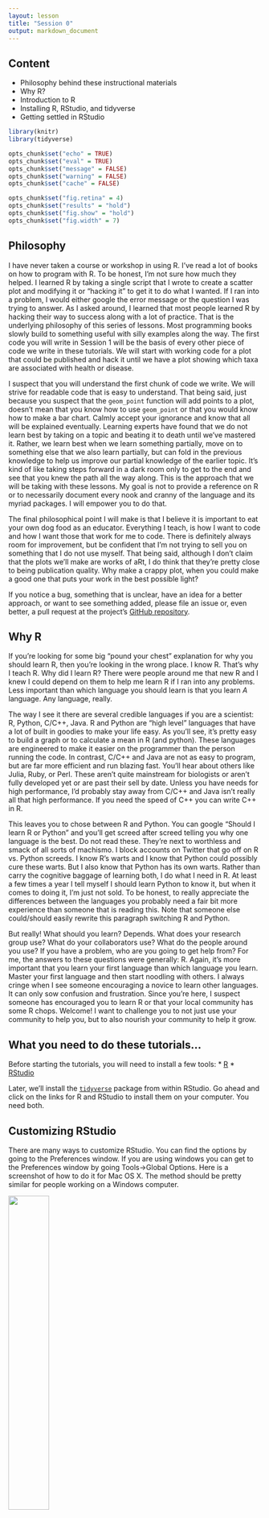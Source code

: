 ```yaml
---
layout: lesson
title: "Session 0"
output: markdown_document
---
```


## Content
* Philosophy behind these instructional materials
* Why R?
* Introduction to R
* Installing R, RStudio, and tidyverse
* Getting settled in RStudio


```r
library(knitr)
library(tidyverse)

opts_chunk$set("echo" = TRUE)
opts_chunk$set("eval" = TRUE)
opts_chunk$set("message" = FALSE)
opts_chunk$set("warning" = FALSE)
opts_chunk$set("cache" = FALSE)

opts_chunk$set("fig.retina" = 4)
opts_chunk$set("results" = "hold")
opts_chunk$set("fig.show" = "hold")
opts_chunk$set("fig.width" = 7)
```


## Philosophy
I have never taken a course or workshop in using R. I've read a lot of books on how to program with R. To be honest, I'm not sure how much they helped. I learned R by taking a single script that I wrote to create a scatter plot and modifying it or "hacking it" to get it to do what I wanted. If I ran into a problem, I would either google the error message or the question I was trying to answer. As I asked around, I learned that most people learned R by hacking their way to success along with a lot of practice. That is the underlying philosophy of this series of lessons. Most programming books slowly build to something useful with silly examples along the way. The first code you will write in Session 1 will be the basis of every other piece of code we write in these tutorials. We will start with working code for a plot that could be published and hack it until we have a plot showing which taxa are associated with health or disease.

I suspect that you will understand the first chunk of code we write. We will strive for readable code that is easy to understand. That being said, just because you suspect that the `geom_point` function will add points to a plot, doesn't mean that you know how to use `geom_point` or that you would know how to make a bar chart. Calmly accept your ignorance and know that all will be explained eventually. Learning experts have found that we do not learn best by taking on a topic and beating it to death until we've mastered it. Rather, we learn best when we learn something partially, move on to something else that we also learn partially, but can fold in the previous knowledge to help us improve our partial knowledge of the earlier topic. It's kind of like taking steps forward in a dark room only to get to the end and see that you knew the path all the way along. This is the approach that we will be taking with these lessons. My goal is not to provide a reference on R or to necessarily document every nook and cranny of the language and its myriad packages. I will empower you to do that.

The final philosophical point I will make is that I believe it is important to eat your own dog food as an educator. Everything I teach, is how I want to code and how I want those that work for me to code. There is definitely always room for improvement, but be confident that I'm not trying to sell you on something that I do not use myself. That being said, although I don't claim that the plots we'll make are works of aRt, I do think that they're pretty close to being publication quality. Why make a crappy plot, when you could make a good one that puts your work in the best possible light?

If you notice a bug, something that is unclear, have an idea for a better approach, or want to see something added, please file an issue or, even better, a pull request at the project's [GitHub repository](https://github.com/riffomonas/generalR).

## Why R
If you're looking for some big "pound your chest" explanation for why you should learn R, then you're looking in the wrong place. I know R. That's why I teach R. Why did I learn R? There were people around me that new R and I knew I could depend on them to help me learn R if I ran into any problems. Less important than which language you should learn is that you learn *A* language. Any language, really.

The way I see it there are several credible languages if you are a scientist: R, Python, C/C++, Java. R and Python are "high level" languages that have a lot of built in goodies to make your life easy. As you'll see, it's pretty easy to build a graph or to calculate a mean in R (and python). These languages are engineered to make it easier on the programmer than the person running the code. In contrast, C/C++ and Java are not as easy to program, but are far more efficient and run blazing fast. You'll hear about others like Julia, Ruby, or Perl. These aren't quite mainstream for biologists or aren't fully developed yet or are past their sell by date. Unless you have needs for high performance, I'd probably stay away from C/C++ and Java isn't really all that high performance. If you need the speed of C++ you can write C++ in R.

This leaves you to chose between R and Python. You can google "Should I learn R or Python" and you'll get screed after screed telling you why one language is the best. Do not read these. They're next to worthless and smack of all sorts of machismo. I block accounts on Twitter that go off on R vs. Python screeds. I know R's warts and I know that Python could possibly cure these warts. But I also know that Python has its own warts. Rather than carry the cognitive baggage of learning both, I do what I need in R. At least a few times a year I tell myself I should learn Python to know it, but when it comes to doing it, I'm just not sold. To be honest, to really appreciate the differences between the languages you probably need a fair bit more experience than someone that is reading this. Note that someone else could/should easily rewrite this paragraph switching R and Python.

But really! What should you learn? Depends. What does your research group use? What do your collaborators use? What do the people around you use? If you have a problem, who are you going to get help from? For me, the answers to these questions were generally: R. Again, it's more important that you learn your first language than which language you learn. Master your first language and then start noodling with others. I always cringe when I see someone encouraging a novice to learn other languages. It can only sow confusion and frustration. Since you're here, I suspect someone has encouraged you to learn R or that your local community has some R chops. Welcome! I want to challenge you to not just use your community to help you, but to also nourish your community to help it grow.


## What you need to do these tutorials...
Before starting the tutorials, you will need to install a few tools:
* [R](https://cloud.r-project.org/)
* [RStudio](https://www.rstudio.com/products/rstudio/download/#download)

Later, we'll install the [`tidyverse`](https://www.tidyverse.org) package from within RStudio. Go ahead and click on the links for R and RStudio to install them on your computer. You need both.


## Customizing RStudio
There are many ways to customize RStudio. You can find the options by going to the Preferences window. If you are using windows you can get to the Preferences window by going Tools->Global Options. Here is a screenshot of how to do it for Mac OS X. The method should be pretty similar for people working on a Windows computer.

<img class="center" src="assets/images/launch_preferences.png" width="40%">

In the first tab, "General", you should have something like this.

<img class="center" src="assets/images/general_preferences_tab.png" width="40%">

You don't want any of the boxes to be checked except to be notified of RStudio updates, these are especially problematic:
* Restore .RData into workspace at startup
* Save workspace to .RData on exit (toggle should say "Never")
* Always save history

Once you've got everything checked/unchecked the way you want it, go ahead and click "Apply" and then "OK"


## Oversized calculator
On the left side there is a tab for console. This is where we will be entering most of our commands. Go ahead and type `2+2` at the `>` prompt (don't type the `>`, that's the prompt)


```R
> 2+2
## [1] 4
```

Now type the following at the prompt (feel free to use your own name)


```r
> my_name <- "Pat Schloss"
```

Now look in the upper right panel. In the "Environment" tab you'll see that there's a new variable - `my_name` and the value you just assigned it. We'll talk more about variables later, but for now, know that you can see the variables you've defined in this pane.

<img class="center" src="assets/images/environment_tab.png" width="50%">

Go ahead and click on the "History" tab. There you'll see the last two commands we've entered.

<img class="center" src="assets/images/history_tab.png" width="50%">


## Installing packages

There's a lot of functionality built into R. The beauty of it being an open source resource is that anyone can add to it to expand it's functionality or to improve how you work with the existing functionality. This is done through packages. Some day, you might make your own package! We will use several R packages throughout our Code Clubs. The one we'll use the most is called `tidyverse`. We'll be talking a lot about this package as we go along. But for now, we need to install this package. In the lower right panel of RStudio, select the "Package" tab. You'll get something that looks like this:

<img class="center" src="assets/images/package_tab.png" width="50%">

In the search window, type in "tidyverse" (without the quotes). If it isn't already installed, you won't see it. If it is installed, it will be listed. The package isn't installed on my computer.

<img class="center" src="assets/images/tidyverse_search_v1.png" width="50%">

If it isn't installed on your computer either, go ahead and click the Install button and type "tidyverse" into the "Packages" window:

<img class="center" src="assets/images/tidyverse_install_window.png" width="50%">

Once you press the "Install" button, the dialog will close and RStudio will install the package. You'll notice a couple things have happened. In the Packages tab in the lower right panel, you now see the "tidyverse" package is there. You'll also notice that in the lower left corner that R ran the command `install.packages("tidyverse")`.

<img class="center" src="assets/images/install_packages_tidyverse.png" width="50%">

Finally, to make all of the tidyverse goodness available as we go through the tutorials, you can either click the small square next to "tidyverse" in the "Packages" tab or you can run `library(tidyverse)` in the console tab in the lower left panel of RStudio.

<img class="center" src="assets/images/library_tidyverse.png" width="50%">

Some things may happen...
* While loading the tidyverse library or during installation, it may ask if you want to install from source, go ahead and type "Yes" at the prompts.
* You might run into an error message that says, "there is no package called ‘Rcpp’". It might be Rcpp and/or another package that it complains about. Try to replicate the steps for installing the tidyverse package, but with Rcpp and any other packages it complains about.
* If you are on a Mac, to install these tools, you will need to click on the "Terminal" tab an enter `xcode-select --install `. Once that is done, go back to the "Console" tab. Then try to install the packages it is complaining about.
* If you've run into problems and and reinstalled the dependencies, re-run `install.packages(tidyverse)` and repeat the `library(tidyverse)` command. You may need to restart RStudio. You should get something that looks like

```R
> library(tidyverse)
── Attaching packages ─────────────────────────────────────── tidyverse 1.3.0 ──
✔ ggplot2 3.2.1     ✔ purrr   0.3.3
✔ tibble  2.1.3     ✔ dplyr   0.8.4
✔ tidyr   1.0.2     ✔ stringr 1.4.0
✔ readr   1.3.1     ✔ forcats 0.5.0
── Conflicts ────────────────────────────────────────── tidyverse_conflicts() ──
✖ dplyr::filter() masks stats::filter()
✖ dplyr::lag()    masks stats::lag()
```


## R Scripts

We'll quickly get to a point where we don't want to retype multiple lines of code over and over. We can create R scripts that hold lines of code that R Studio will run for us. We can open a new R script by choosing the File menu, then the New File menu, and finally the R Script option. Alternatively, you could click on the icon that contains a white page with a green plus sign on it. I've put a red circle around it in the screen shot below

<img class="center" src="assets/images/new_script.png" width="50%">

Once you select "R script", a new panel will open in RStudio.

<img class="center" src="assets/images/script_window.png" width="50%">

That upper right panel is where you can type in code. Go ahead and copy and paste the following code into your new R script

```R
library(tidyverse)

read_csv("https://raw.githubusercontent.com/fivethirtyeight/data/master/comma-survey/comma-survey.csv") %>%
	rename(data=`How would you write the following sentence?`) %>%
	mutate(data=recode(data,
		`Some experts say it's important to drink milk, but the data are inconclusive.` = "Plural",
		`Some experts say it's important to drink milk, but the data is inconclusive.` = "Singular")
	) %>%
	count(data) %>%
	drop_na() %>%
	mutate(percentage = 100 * n/sum(n)) %>%
	ggplot(aes(x=data, y=percentage, fill=data)) +
		geom_col(show.legend=FALSE) +
		labs(x=NULL,
			y="Percentage of respondents",
			title="Is the word 'data' plural or singular?") +
		theme_classic()
```

Go ahead and save this as `test_script.R`. You should have something like this

<img class="center" src="assets/images/final_script.png" width="50%">


There are several ways to run this script. You could copy and paste all the code to the console window below. An easier way would be to click "Source", and "Source with Echo". There are a few other ways to run the code in the script in your console, but this will serve us well for now...

<img class="center" src="assets/images/source_script.png" width="50%">

This will run your code in the console window below and will pop out your plot in the lower right corner. Viola! If everything is set up correctly, you should have a plot that looks like mine.

<img class="center" src="assets/images/final_output.png" width="75%">

If you don't get this, make sure you installed the `tidyverse` package as described above and then make sure you copy and pasted everything from the code block above into a clean R script file.


## My setup
If you run `sessionInfo` at the console, you will see the version of R and the packages you have installed and attached (more about what this all means later). Here's what mine looks like.


```r
sessionInfo()
```
